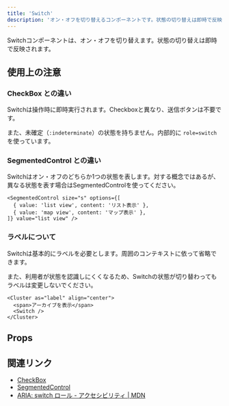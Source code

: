 ```yaml
---
title: 'Switch'
description: 'オン・オフを切り替えるコンポーネントです。状態の切り替えは即時で反映されます。'
---
```



Switchコンポーネントは、オン・オフを切り替えます。状態の切り替えは即時で反映されます。

<ComponentStory name="Switch" />

## 使用上の注意

### CheckBox との違い

Switchは操作時に即時実行されます。Checkboxと異なり、送信ボタンは不要です。

また、未確定（`:indeterminate`）の状態を持ちません。内部的に `role=switch` を使っています。

### SegmentedControl との違い

Switchはオン・オフのどちらか1つの状態を表します。対する概念ではあるが、異なる状態を表す場合はSegmentedControlを使ってください。

```tsx editable codeBlock
<SegmentedControl size="s" options={[
  { value: 'list view', content: 'リスト表示' },
  { value: 'map view', content: 'マップ表示' },
]} value="list view" />
```

### ラベルについて

Switchは基本的にラベルを必要とします。周囲のコンテキストに依って省略できます。

また、利用者が状態を認識しにくくなるため、Switchの状態が切り替わってもラベルは変更しないでください。

```tsx editable codeBlock
<Cluster as="label" align="center">
  <span>アーカイブを表示</span>
  <Switch />
</Cluster>
```

## Props

<ComponentPropsTable name="Switch" />

## 関連リンク

* [CheckBox](/products/components/check-box/)
* [SegmentedControl](/products/components/segmented-control/)
* [ARIA: switch ロール - アクセシビリティ | MDN](https://developer.mozilla.org/ja/docs/Web/Accessibility/ARIA/Roles/switch_role)
